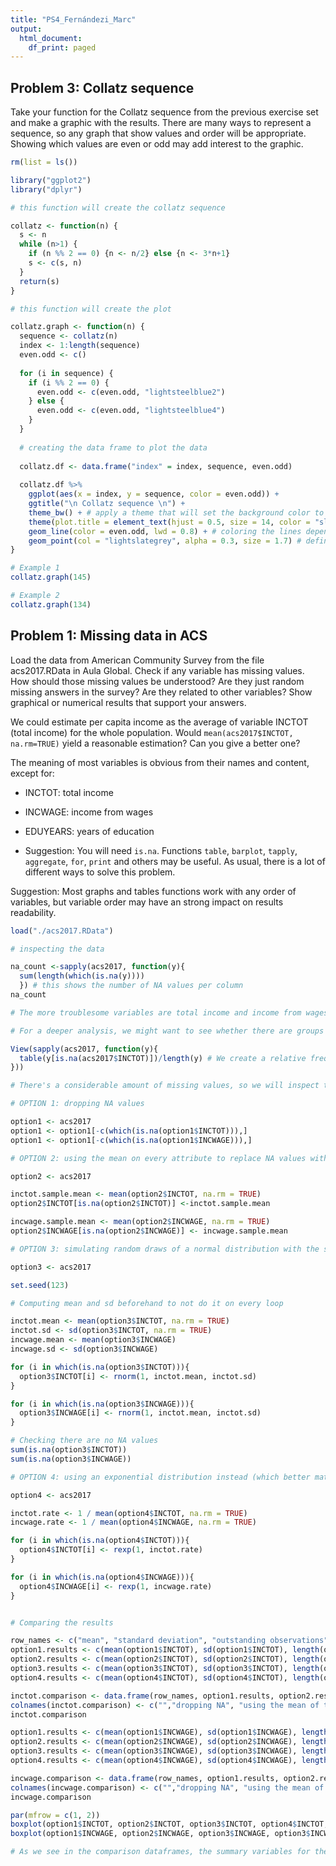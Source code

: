 ```yaml
---
title: "PS4_Fernándezi_Marc"
output:
  html_document:
    df_print: paged
---
```


## Problem 3: Collatz sequence

Take your function for the Collatz sequence from the previous exercise set and make a graphic with the results. There are many ways to represent a sequence, so any graph that show values and order will be appropriate. Showing which values are even or odd may add interest to the graphic.

```r
rm(list = ls())

library("ggplot2")
library("dplyr")

# this function will create the collatz sequence

collatz <- function(n) {
  s <- n
  while (n>1) {  
    if (n %% 2 == 0) {n <- n/2} else {n <- 3*n+1}
    s <- c(s, n)
  }
  return(s)
}

# this function will create the plot

collatz.graph <- function(n) { 
  sequence <- collatz(n)
  index <- 1:length(sequence)
  even.odd <- c()
  
  for (i in sequence) {
    if (i %% 2 == 0) {
      even.odd <- c(even.odd, "lightsteelblue2")
    } else {
      even.odd <- c(even.odd, "lightsteelblue4")
    }
  }
  
  # creating the data frame to plot the data
  
  collatz.df <- data.frame("index" = index, sequence, even.odd)
  
  collatz.df %>%
    ggplot(aes(x = index, y = sequence, color = even.odd)) +
    ggtitle("\n Collatz sequence \n") + 
    theme_bw() + # apply a theme that will set the background color to white, black border, and gray lines
    theme(plot.title = element_text(hjust = 0.5, size = 14, color = "slategray", face = "bold")) + # formatting text
    geom_line(color = even.odd, lwd = 0.8) + # coloring the lines depending on whether they're even or odd
    geom_point(col = "lightslategrey", alpha = 0.3, size = 1.7) # defining size and transparency of the scatter points
}

# Example 1
collatz.graph(145)

# Example 2
collatz.graph(134)

```

## Problem 1: Missing data in ACS

Load the data from American Community Survey from the file acs2017.RData in Aula Global. Check if any variable has missing values. How should those missing values be understood? Are they just random missing answers in the survey? Are they related to other variables? Show graphical or numerical results that support your answers.

We could estimate per capita income as the average of variable INCTOT (total income) for the whole population. Would `mean(acs2017$INCTOT, na.rm=TRUE)` yield a reasonable estimation? Can you give a better one?

The meaning of most variables is obvious from their names and content, except for:

* INCTOT: total income

* INCWAGE: income from wages

* EDUYEARS: years of education

* Suggestion: You will need `is.na`. Functions `table`, `barplot`, `tapply`, `aggregate`, `for`, `print` and others may be useful. As usual, there is a lot of different ways to solve this problem.

Suggestion: Most graphs and tables functions work with any order of variables, but variable order may have an strong impact on results readability.
```r

load("./acs2017.RData")

# inspecting the data

na_count <-sapply(acs2017, function(y){
  sum(length(which(is.na(y))))
  }) # this shows the number of NA values per column
na_count

# The more troublesome variables are total income and income from wages

# For a deeper analysis, we might want to see whether there are groups of people who are specially reluctant to share income from wages or total income, that could help us more precisely fill in missing values (for instance by simulating a normal distribution with a mean of people with similar demographics). However this would take a lot of time and is not the objective of this exercise

View(sapply(acs2017, function(y){
  table(y[is.na(acs2017$INCTOT)])/length(y) # We create a relative frequency view of each attribute to analyze the aforementioned effects
}))

# There's a considerable amount of missing values, so we will inspect three options and see which is better. 

# OPTION 1: dropping NA values

option1 <- acs2017
option1 <- option1[-c(which(is.na(option1$INCTOT))),]
option1 <- option1[-c(which(is.na(option1$INCWAGE))),]

# OPTION 2: using the mean on every attribute to replace NA values with it

option2 <- acs2017

inctot.sample.mean <- mean(option2$INCTOT, na.rm = TRUE)
option2$INCTOT[is.na(option2$INCTOT)] <-inctot.sample.mean

incwage.sample.mean <- mean(option2$INCWAGE, na.rm = TRUE)
option2$INCWAGE[is.na(option2$INCWAGE)] <- incwage.sample.mean

# OPTION 3: simulating random draws of a normal distribution with the same mean and sd

option3 <- acs2017

set.seed(123)

# Computing mean and sd beforehand to not do it on every loop

inctot.mean <- mean(option3$INCTOT, na.rm = TRUE) 
inctot.sd <- sd(option3$INCTOT, na.rm = TRUE)
incwage.mean <- mean(option3$INCWAGE)
incwage.sd <- sd(option3$INCWAGE)

for (i in which(is.na(option3$INCTOT))){
  option3$INCTOT[i] <- rnorm(1, inctot.mean, inctot.sd)
}

for (i in which(is.na(option3$INCWAGE))){
  option3$INCWAGE[i] <- rnorm(1, inctot.mean, inctot.sd)
}

# Checking there are no NA values
sum(is.na(option3$INCTOT))
sum(is.na(option3$INCWAGE))

# OPTION 4: using an exponential distribution instead (which better matches the sample distribution of the attributes)

option4 <- acs2017

inctot.rate <- 1 / mean(option4$INCTOT, na.rm = TRUE) 
incwage.rate <- 1 / mean(option4$INCWAGE, na.rm = TRUE)

for (i in which(is.na(option4$INCTOT))){
  option4$INCTOT[i] <- rexp(1, inctot.rate)
}

for (i in which(is.na(option4$INCWAGE))){
  option4$INCWAGE[i] <- rexp(1, incwage.rate)
}


# Comparing the results

row_names <- c("mean", "standard deviation", "outstanding observations")
option1.results <- c(mean(option1$INCTOT), sd(option1$INCTOT), length(option1$INCTOT))
option2.results <- c(mean(option2$INCTOT), sd(option2$INCTOT), length(option2$INCTOT))
option3.results <- c(mean(option3$INCTOT), sd(option3$INCTOT), length(option3$INCTOT))
option4.results <- c(mean(option4$INCTOT), sd(option4$INCTOT), length(option4$INCTOT))

inctot.comparison <- data.frame(row_names, option1.results, option2.results, option3.results, option4.results)
colnames(inctot.comparison) <- c("","dropping NA", "using the mean of the attribute", "random normal distribution", "random exponential distribution")
inctot.comparison

option1.results <- c(mean(option1$INCWAGE), sd(option1$INCWAGE), length(option1$INCWAGE))
option2.results <- c(mean(option2$INCWAGE), sd(option2$INCWAGE), length(option2$INCWAGE))
option3.results <- c(mean(option3$INCWAGE), sd(option3$INCWAGE), length(option3$INCWAGE))
option4.results <- c(mean(option4$INCWAGE), sd(option4$INCWAGE), length(option4$INCWAGE))

incwage.comparison <- data.frame(row_names, option1.results, option2.results, option3.results, option4.results)
colnames(incwage.comparison) <- c("","dropping NA", "using the mean of the attribute", "random normal distribution", "random exponential distribution")
incwage.comparison

par(mfrow = c(1, 2))
boxplot(option1$INCTOT, option2$INCTOT, option3$INCTOT, option4$INCTOT, main = "boxplot of INCTOT")
boxplot(option1$INCWAGE, option2$INCWAGE, option3$INCWAGE, option3$INCWAGE, main = "boxplot of INCWAGE")

# As we see in the comparison dataframes, the summary variables for the exponential random sampling and simply dropping NA values are relatively similar. Using a random normal sampling is a fairly good option but not the best one, as it doesn't mimic the sample distribution of the attributes with NA values. Using the mean to fill in missing values reduces the sd. Because the sample has so many values, all three strategies are relatively similar, even if there are ~20% missing values and the differences only really appear to be similar when it comes to the variance, but even in that case they are not too relevant. The best option overall is probably simulating a random sampling of an exponential function, provided that the lambda value passed is adecuate.

```
